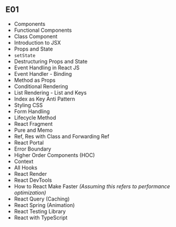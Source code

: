 ## E01


- Components
- Functional Components
- Class Component
- Introduction to JSX
- Props and State
- `setState`
- Destructuring Props and State
- Event Handling in React JS
- Event Handler - Binding
- Method as Props
- Conditional Rendering
- List Rendering - List and Keys
- Index as Key Anti Pattern
- Styling CSS
- Form Handling
- Lifecycle Method
- React Fragment
- Pure and Memo
- Ref, Res with Class and Forwarding Ref
- React Portal
- Error Boundary
- Higher Order Components (HOC)
- Context
- All Hooks
- React Render
- React DevTools
- How to React Make Faster *(Assuming this refers to performance optimization)*
- React Query (Caching)
- React Spring (Animation)
- React Testing Library
- React with TypeScript
